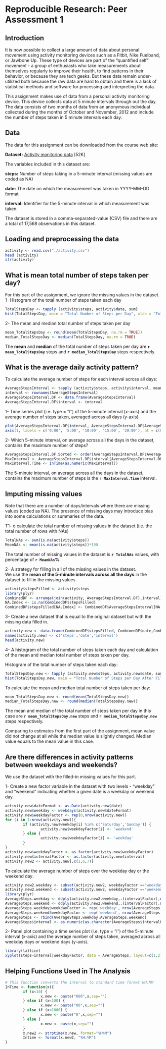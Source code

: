 # Reproducible Research: Peer Assessment 1
 

## Introduction
It is now possible to collect a large amount of data about personal movement using activity monitoring devices such as a Fitbit, Nike Fuelband, or Jawbone Up. These type of devices are part of the "quantified self" movement - a group of enthusiasts who take measurements about themselves regularly to improve their health, to find patterns in their behavior, or because they are tech geeks. But these data remain under-utilized both because the raw data are hard to obtain and there is a lack of statistical methods and software for processing and interpreting the data.  

This assignment makes use of data from a personal activity monitoring device. This device collects data at 5 minute intervals through out the day. The data consists of two months of data from an anonymous individual collected during the months of October and November, 2012 and include the number of steps taken in 5 minute intervals each day.  

## Data

The data for this assignment can be downloaded from the course web site:  

**Dataset:** [Activity monitoring data](https://d396qusza40orc.cloudfront.net/repdata%2Fdata%2Factivity.zip) [52K]  

The variables included in this dataset are:  

**steps:** Number of steps taking in a 5-minute interval (missing values are coded as NA)  

**date:** The date on which the measurement was taken in YYYY-MM-DD format  

**interval:** Identifier for the 5-minute interval in which measurement was taken  

The dataset is stored in a comma-separated-value (CSV) file and there are a total of 17,568 observations in this dataset.  
  

## Loading and preprocessing the data
```r
activity <- read.csv("./activity.csv")
head (activity)
str(activity)
```



## What is mean total number of steps taken per day?
For this part of the assignment, we ignore the missing values in the dataset.  
1- Histogram of the total number of steps taken each day  
```r
TotalStepsDay <- tapply (activity$steps, activity$date, sum)
hist(TotalStepsDay, main = "Total Number of Steps per Day", xlab = "Total number of steps per day")
```
  
2- The mean and median total number of steps taken per day
```r
mean_TotalStepsDay <- round(mean(TotalStepsDay, na.rm = TRUE))
median_TotalStepsDay <- median(TotalStepsDay, na.rm = TRUE)
```

The **mean** and **median** of the total number of steps taken per day are **`r mean_TotalStepsDay`** steps and **`r median_TotalStepsDay`** steps respectively.  


## What is the average daily activity pattern?
To calculate the average number of steps for each interval across all days:
```r
AverageStepsInterval <- tapply (activity$steps, activity$interval, mean, na.rm = TRUE)
interval <- rownames(AverageStepsInterval)
AverageStepsInterval.DF <- data.frame(AverageStepsInterval)
AverageStepsInterval.DF$interval <- interval
```

1- Time series plot (i.e. type = "l") of the 5-minute interval (x-axis) and the average number of steps taken, averaged across all days (y-axis)
```r
plot(AverageStepsInterval.DF$interval, AverageStepsInterval.DF$AverageStepsInterval,xaxt="n",  type="l", xlab = "5-minute interval", ylab = "Average Number of Steps Taken (Averaged Across All Days)", main = "Average Daily Activity Pattern")
axis(1, labels = c('0:00', '5:00', '10:00', '15:00', '20:00'), at = c(0, 500, 1000, 1500, 2000))
```

2- Which 5-minute interval, on average across all the days in the dataset, contains the maximum number of steps?
```r
AverageStepsInterval.DF.Sorted <- order(AverageStepsInterval.DF$AverageStepsInterval, decreasing = TRUE)
MaxInterval <- AverageStepsInterval.DF$interval[AverageStepsInterval.DF.Sorted[1]]
MaxInterval.Time <- InTime(as.numeric(MaxInterval))
```

The 5-minute interval, on average across all the days in the dataset, contains the maximum number of steps is the **`r MaxInterval.Time`** interval.  


## Imputing missing values
Note that there are a number of days/intervals where there are missing values (coded as NA). The presence of missing days may introduce bias into some calculations or summaries of the data.    

T1- o calculate the total number of missing values in the dataset (i.e. the total number of rows with NAs)

```r
TotalNAs <- sum(is.na(activity$steps))
MeanNAs <- mean(is.na(activity$steps))*100
```

The total number of missing values in the dataset is **`r TotalNAs`** values, with percentage of **`r MeanNAs`%**.  

2- A strategy for filling in all of the missing values in the dataset.   
We use the **mean of the 5-minute intervals across all the days** in the dataset to fill in the missing values.  

```r
activity$stepsFilled <- activity$steps
library(plyr)
CombinedDF <- arrange(join(activity, AverageStepsInterval.DF),interval)
NA.Index <- is.na(CombinedDF$stepsFilled)
CombinedDF$stepsFilled[NA.Index] <- CombinedDF$AverageStepsInterval[NA.Index]
```

3- Create a new dataset that is equal to the original dataset but with the missing data filled in.

```r
activity.new <- data.frame(CombinedDF$stepsFilled, CombinedDF$date,CombinedDF$interval)
names(activity.new) <- c('steps','date','interval')
head(activity.new)
```

4- A histogram of the total number of steps taken each day and calculation of the mean and median total number of steps taken per day.   

Histogram of the total number of steps taken each day:  

```r
TotalStepsDay.new <- tapply (activity.new$steps, activity.new$date, sum)
hist(TotalStepsDay.new, main = "Total Number of Steps per Day After Filling The Missing Values", xlab = "Total number of steps per day")
```

To calculate the mean and median total number of steps taken per day:  

```r
mean_TotalStepsDay.new <- round(mean(TotalStepsDay.new))
median_TotalStepsDay.new <- round(median(TotalStepsDay.new))
```

The mean and median of the total number of steps taken per day in this case are **`r mean_TotalStepsDay.new`** steps and **`r median_TotalStepsDay.new`** steps respectively. 

Comparing to estimates from the first part of the assignment, mean value did not change at all while the median value is slightly changed. Median value equals to the mean value in this case.  


## Are there differences in activity patterns between weekdays and weekends?

We use the dataset with the filled-in missing values for this part.  

1- Create a new factor variable in the dataset with two levels - "weekday" and "weekend" indicating whether a given date is a weekday or weekend day.

```r
activity.new$dateFormat <- as.Date(activity.new$date)
activity.new$weekday <- weekdays(activity.new$dateFormat)
activity.new$weekdayFactor <- rep(0,nrow(activity.new))
for (i in 1:nrow(activity.new)){
        if (activity.new$weekday[i] %in% c('Saturday','Sunday')) {
                activity.new$weekdayFactor[i] <- 'weekend'
        } else {
                activity.new$weekdayFactor[i] <- 'weekday'
        }
}
activity.new$weekdayFactor <- as.factor(activity.new$weekdayFactor)
activity.new$intervalFactor <- as.factor(activity.new$interval)
activity.new2 <- activity.new[,c(1,6,7)]
```

To calculate the average number of steps over the weekday day or the weekend day:  

```r
activity.new2.weekday <- subset(activity.new2, weekdayFactor =="weekday")
activity.new2.weekend <- subset(activity.new2, weekdayFactor =="weekend")
library(plyr)
AverageSteps.weekday <- ddply(activity.new2.weekday,.(intervalFactor),numcolwise(mean))
AverageSteps.weekend <- ddply(activity.new2.weekend,.(intervalFactor),numcolwise(mean))
AverageSteps.weekday$weekdayFactor <- rep('weekday', nrow(AverageSteps.weekday))
AverageSteps.weekend$weekdayFactor <- rep('weekend', nrow(AverageSteps.weekend))
AverageSteps <- rbind(AverageSteps.weekday,AverageSteps.weekend)
AverageSteps$interval <- as.numeric(as.character(AverageSteps$intervalFactor))
```

2- Panel plot containing a time series plot (i.e. type = "l") of the 5-minute interval (x-axis) and the average number of steps taken, averaged across all weekday days or weekend days (y-axis). 

```r
library(lattice)
xyplot(steps~interval|weekdayFactor, data = AverageSteps, layout=c(1,2), type = "l", xlab = 'Interval', ylab = 'Number of Steps')
```


## Helping Functions Used in The Analysis

```r
# This function converts the interval to standard time format HH:MM
InTime <- function(x){
        if (x<10) {
                x.new <- paste("000",x,sep="")
        } else if (x<100) {
                x.new <- paste("00",x,sep="")
        } else if (x<1000) {
                x.new <- paste("0",x,sep="")
        } else {
                x.new <- paste(x,sep="")
        }
        x.new2 <- strptime(x.new, format="%H%M")
        Intime <- format(x.new2, "%H:%M")
}

```




